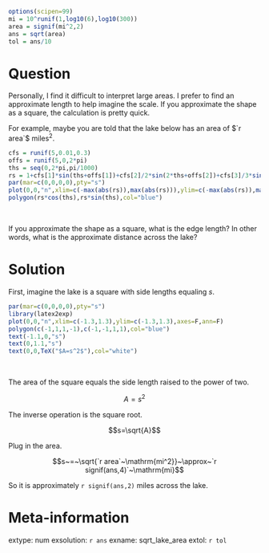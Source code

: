 ```r
options(scipen=99)
mi = 10^runif(1,log10(6),log10(300))
area = signif(mi^2,2)
ans = sqrt(area)
tol = ans/10
```

Question
========

Personally, I find it difficult to interpret large areas. I prefer to find an approximate length to help imagine the scale. If you approximate the shape as a square, the calculation is pretty quick.

For example, maybe you are told that the lake below has an area of $`r area`$ $\mathrm{miles^2}$.

```r
cfs = runif(5,0.01,0.3)
offs = runif(5,0,2*pi)
ths = seq(0,2*pi,pi/1000)
rs = 1+cfs[1]*sin(ths+offs[1])+cfs[2]/2*sin(2*ths+offs[2])+cfs[3]/3*sin(3*ths+offs[3])+cfs[4]/4*sin(4*ths+offs[4])+cfs[5]/5*sin(5*ths+offs[5])
par(mar=c(0,0,0,0),pty="s")
plot(0,0,"n",xlim=c(-max(abs(rs)),max(abs(rs))),ylim=c(-max(abs(rs)),max(abs(rs))),axes=F,ann=F)
polygon(rs*cos(ths),rs*sin(ths),col="blue")

```
\

If you approximate the shape as a square, what is the edge length? In other words, what is the approximate distance across the lake?


Solution
========

First, imagine the lake is a square with side lengths equaling $s$.

```r
par(mar=c(0,0,0,0),pty="s")
library(latex2exp)
plot(0,0,"n",xlim=c(-1.3,1.3),ylim=c(-1.3,1.3),axes=F,ann=F)
polygon(c(-1,1,1,-1),c(-1,-1,1,1),col="blue")
text(-1.1,0,"s")
text(0,1.1,"s")
text(0,0,TeX("$A=s^2$"),col="white")
```
\

The area of the square equals the side length raised to the power of two.

$$A=s^2$$

The inverse operation is the square root.

$$s=\sqrt{A}$$

Plug in the area.

$$s~=~\sqrt{`r area`~\mathrm{mi^2}}~\approx~`r signif(ans,4)`~\mathrm{mi}$$

So it is approximately `r signif(ans,2)` miles across the lake.


Meta-information
============
extype: num
exsolution: `r ans`
exname: sqrt_lake_area
extol: `r tol`